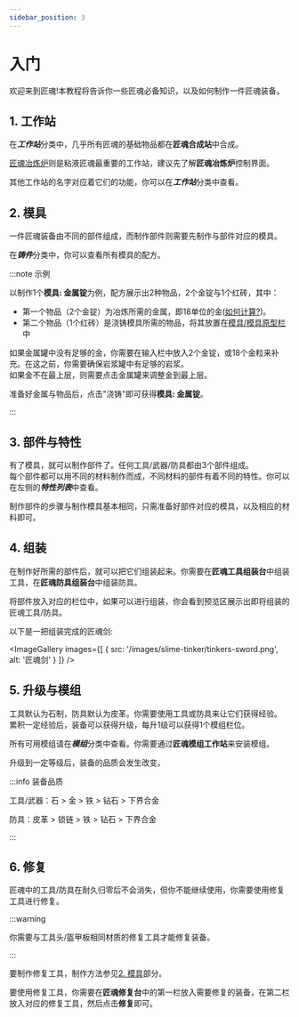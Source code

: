 ```yaml
---
sidebar_position: 3
---
```



# 入门

欢迎来到匠魂!本教程将告诉你一些匠魂必备知识，以及如何制作一件匠魂装备。

## 1. 工作站

在***工作站***分类中，几乎所有匠魂的基础物品都在**匠魂合成站**中合成。

[匠魂冶炼炉](./workstations/tinkers-smeltery)则是粘液匠魂最重要的工作站，建议先了解**匠魂冶炼炉**控制界面。

其他工作站的名字对应着它们的功能，你可以在***工作站***分类中查看。

## 2. 模具

一件匠魂装备由不同的部件组成，而制作部件则需要先制作与部件对应的模具。

在***铸件***分类中，你可以查看所有模具的配方。

:::note 示例

以制作1个**模具: 金属锭**为例，配方展示出2种物品，2个金锭与1个红砖，其中：

* 第一个物品（2个金锭）为冶炼所需的金属，即18单位的金([如何计算?](./workstations/tinkers-smeltery#金属罐))。
* 第二个物品（1个红砖）是浇铸模具所需的物品，将其放置在[模具/模具原型栏](./workstations/tinkers-smeltery#模具模具原型栏)中

如果金属罐中没有足够的金，你需要在输入栏中放入2个金锭，或18个金粒来补充。在这之前，你需要确保岩浆罐中有足够的岩浆。<br />
如果金不在最上层，则需要点击金属罐来调整金到最上层。

准备好金属与物品后，点击"浇铸"即可获得**模具: 金属锭**。

:::

## 3. 部件与特性

有了模具，就可以制作部件了。任何工具/武器/防具都由3个部件组成。<br />
每个部件都可以用不同的材料制作而成，不同材料的部件有着不同的特性。你可以在左侧的***特性列表***中查看。

制作部件的步骤与制作模具基本相同，只需准备好部件对应的模具，以及相应的材料即可。

## 4. 组装

在制作好所需的部件后，就可以把它们组装起来。你需要在**匠魂工具组装台**中组装工具，在**匠魂防具组装台**中组装防具。

将部件放入对应的栏位中，如果可以进行组装，你会看到预览区展示出即将组装的匠魂工具/防具。

以下是一把组装完成的匠魂剑:

<ImageGallery images={[
  { src: '/images/slime-tinker/tinkers-sword.png', alt: '匠魂剑' }
]} />

## 5. 升级与模组

工具默认为石制，防具默认为皮革。你需要使用工具或防具来让它们获得经验。<br />
累积一定经验后，装备可以获得升级，每升1级可以获得1个模组栏位。

所有可用模组请在***模组***分类中查看。你需要通过**匠魂模组工作站**来安装模组。

升级到一定等级后，装备的品质会发生改变。

:::info 装备品质

工具/武器：石 > 金 > 铁 > 钻石 > 下界合金

防具：皮革 > 锁链 > 铁 > 钻石 > 下界合金

:::

## 6. 修复

匠魂中的工具/防具在耐久归零后不会消失，但你不能继续使用，你需要使用修复工具进行修复。

:::warning

你需要与工具头/盔甲板相同材质的修复工具才能修复装备。

:::

要制作修复工具，制作方法参见[2. 模具](#2-模具)部分。

要使用修复工具，你需要在**匠魂修复台**中的第一栏放入需要修复的装备，在第二栏放入对应的修复工具，然后点击**修复**即可。
